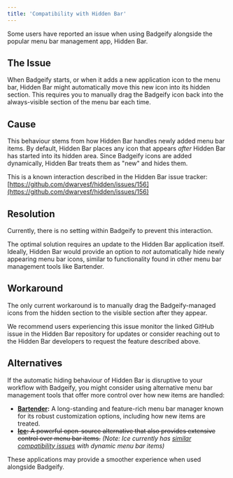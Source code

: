 ```yaml
---
title: 'Compatibility with Hidden Bar'
---
```


Some users have reported an issue when using Badgeify alongside the popular menu bar management app, Hidden Bar.

## The Issue

When Badgeify starts, or when it adds a new application icon to the menu bar, Hidden Bar might automatically move this new icon into its hidden section. This requires you to manually drag the Badgeify icon back into the always-visible section of the menu bar each time.

## Cause

This behaviour stems from how Hidden Bar handles newly added menu bar items. By default, Hidden Bar places any icon that appears *after* Hidden Bar has started into its hidden area. Since Badgeify icons are added dynamically, Hidden Bar treats them as "new" and hides them.

This is a known interaction described in the Hidden Bar issue tracker:
[https://github.com/dwarvesf/hidden/issues/156](https://github.com/dwarvesf/hidden/issues/156)

## Resolution

Currently, there is no setting within Badgeify to prevent this interaction.

The optimal solution requires an update to the Hidden Bar application itself. Ideally, Hidden Bar would provide an option to *not* automatically hide newly appearing menu bar icons, similar to functionality found in other menu bar management tools like Bartender.

## Workaround

The only current workaround is to manually drag the Badgeify-managed icons from the hidden section to the visible section after they appear.

We recommend users experiencing this issue monitor the linked GitHub issue in the Hidden Bar repository for updates or consider reaching out to the Hidden Bar developers to request the feature described above.

## Alternatives

If the automatic hiding behaviour of Hidden Bar is disruptive to your workflow with Badgeify, you might consider using alternative menu bar management tools that offer more control over how new items are handled:

*   **[Bartender](https://www.macbartender.com/):** A long-standing and feature-rich menu bar manager known for its robust customization options, including how new items are treated.
*   ~~**[Ice](https://github.com/jordanbaird/Ice):** A powerful open-source alternative that also provides extensive control over menu bar items.~~ *(Note: Ice currently has [similar compatibility issues](/troubleshooting/compatibility-ice) with dynamic menu bar items)*

These applications may provide a smoother experience when used alongside Badgeify. 